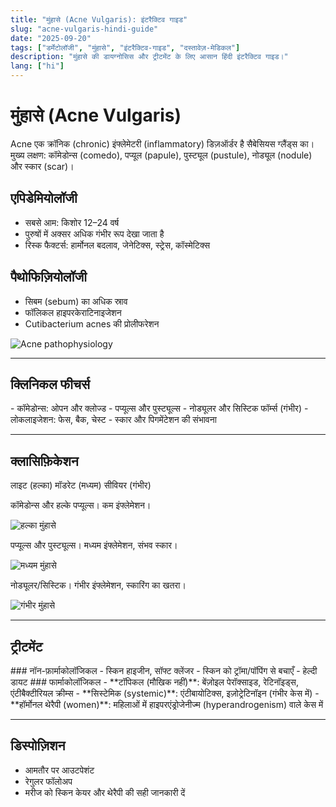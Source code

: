 ```yaml
---
title: "मुंहासे (Acne Vulgaris): इंटरैक्टिव गाइड"
slug: "acne-vulgaris-hindi-guide"
date: "2025-09-20"
tags: ["डर्मेटोलॉजी", "मुंहासे", "इंटरैक्टिव-गाइड", "दस्तावेज़-मेडिकल"]
description: "मुंहासे की डायग्नोसिस और ट्रीटमेंट के लिए आसान हिंदी इंटरैक्टिव गाइड।"
lang: ["hi"]
---
```


# मुंहासे (Acne Vulgaris)

Acne एक क्रॉनिक (chronic) इंफ्लेमेटरी (inflammatory) डिज़ऑर्डर है सैबेसियस ग्लैंड्स का। मुख्य लक्षण: कॉमेडोन्स (comedo), पप्यूल (papule), पुस्ट्यूल (pustule), नोड्यूल (nodule) और स्कार (scar)।

## एपिडेमियोलॉजी

- सबसे आम: किशोर 12–24 वर्ष
- पुरुषों में अक्सर अधिक गंभीर रूप देखा जाता है
- रिस्क फैक्टर्स: हार्मोनल बदलाव, जेनेटिक्स, स्ट्रेस, कॉस्मेटिक्स

## पैथोफिज़ियोलॉजी

- सिबम (sebum) का अधिक स्राव
- फॉलिकल हाइपरकेराटिनाइजेशन
- Cutibacterium acnes की प्रोलीफरेशन

![Acne pathophysiology](/images/acne-pathophysiology.png)

---

## क्लिनिकल फीचर्स

<Collapse title="जानकारी के लिए क्लिक करें">
- कॉमेडोन्स: ओपन और क्लोज्ड  
- पप्यूल्स और पुस्ट्यूल्स  
- नोड्यूलर और सिस्टिक फॉर्म्स (गंभीर)  
- लोकलाइजेशन: फेस, बैक, चेस्ट  
- स्कार और पिगमेंटेशन की संभावना
</Collapse>

---

## क्लासिफ़िकेशन

<Tabs variant="enclosed" colorScheme="orange">
  <TabList>
    <Tab>लाइट (हल्का)</Tab>
    <Tab>मॉडरेट (मध्यम)</Tab>
    <Tab>सीवियर (गंभीर)</Tab>
  </TabList>

  <TabPanel>
    <p>कॉमेडोन्स और हल्के पप्यूल्स। कम इंफ्लेमेशन।</p>
    <Image src="/images/acne-mild.png" alt="हल्का मुंहासे" width={600} height={400} />
  </TabPanel>
  <TabPanel>
    <p>पप्यूल्स और पुस्ट्यूल्स। मध्यम इंफ्लेमेशन, संभव स्कार।</p>
    <Image src="/images/acne-moderate.png" alt="मध्यम मुंहासे" width={600} height={400} />
  </TabPanel>
  <TabPanel>
    <p>नोड्यूलर/सिस्टिक। गंभीर इंफ्लेमेशन, स्कारिंग का खतरा।</p>
    <Image src="/images/acne-severe.png" alt="गंभीर मुंहासे" width={600} height={400} />
  </TabPanel>
</Tabs>

---

## ट्रीटमेंट

<Collapse title="जानकारी के लिए क्लिक करें">
### नॉन-फ़ार्माकोलॉजिकल
- स्किन हाइजीन, सॉफ्ट क्लेंजर  
- स्किन को ट्रॉमा/पॉपिंग से बचाएँ  
- हेल्दी डायट  
</Collapse>

<Collapse title="जानकारी के लिए क्लिक करें">
### फार्माकोलॉजिकल
- **टॉपिकल (मौखिक नहीं)**: बेंज़ोइल पेरॉक्साइड, रेटिनॉइड्स, एंटीबैक्टीरियल क्रीम्स  
- **सिस्टेमिक (systemic)**: एंटीबायोटिक्स, इज़ोट्रेटिनॉइन (गंभीर केस में)  
- **हॉर्मोनल थेरैपी (women)**: महिलाओं में हाइपरएंड्रोजेनीज्म (hyperandrogenism) वाले केस में
</Collapse>

---

## डिस्पोज़िशन

- आमतौर पर आउटपेशंट  
- रेगुलर फॉलोअप  
- मरीज को स्किन केयर और थेरैपी की सही जानकारी दें

